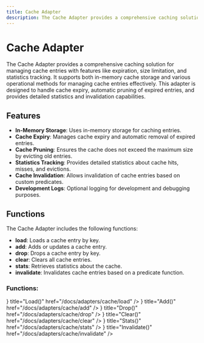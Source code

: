 ```yaml
---
title: Cache Adapter
description: The Cache Adapter provides a comprehensive caching solution for managing cache entries with features like expiration, size limitation, and statistics tracking.
---
```



# Cache Adapter

The Cache Adapter provides a comprehensive caching solution for managing cache entries with features like expiration, size limitation, and statistics tracking. It supports both in-memory cache storage and various operational methods for managing cache entries effectively. This adapter is designed to handle cache expiry, automatic pruning of expired entries, and provides detailed statistics and invalidation capabilities.

## Features

- **In-Memory Storage**: Uses in-memory storage for caching entries.
- **Cache Expiry**: Manages cache expiry and automatic removal of expired entries.
- **Cache Pruning**: Ensures the cache does not exceed the maximum size by evicting old entries.
- **Statistics Tracking**: Provides detailed statistics about cache hits, misses, and evictions.
- **Cache Invalidation**: Allows invalidation of cache entries based on custom predicates.
- **Development Logs**: Optional logging for development and debugging purposes.

## Functions

The Cache Adapter includes the following functions:

- **load**: Loads a cache entry by key.
- **add**: Adds or updates a cache entry.
- **drop**: Drops a cache entry by key.
- **clear**: Clears all cache entries.
- **stats**: Retrieves statistics about the cache.
- **invalidate**: Invalidates cache entries based on a predicate function.

### Functions:

<Cards>
  <Card icon={<ArrowRightIcon />} title="Load()" href="/docs/adapters/cache/load" />
  <Card icon={<ArrowRightIcon />} title="Add()" href="/docs/adapters/cache/add" />
  <Card icon={<ArrowRightIcon />} title="Drop()" href="/docs/adapters/cache/drop" />
  <Card icon={<ArrowRightIcon />} title="Clear()" href="/docs/adapters/cache/clear" />
  <Card icon={<ArrowRightIcon />} title="Stats()" href="/docs/adapters/cache/stats" />
  <Card icon={<ArrowRightIcon />} title="Invalidate()" href="/docs/adapters/cache/invalidate" />
</Cards>